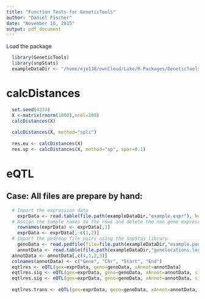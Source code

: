 ```yaml
---
title: "Function Tests for GeneticTools"
author: "Daniel Fischer"
date: "November 16, 2015"
output: pdf_document
---
```


Load the package
```r
  library(GeneticTools)
  library(snpStats)
  exampleDataDir <- "/home/ejo138/ownCloud/Luke/R-Packages/GeneticTools/exampleData"
```  
  
# calcDistances

```r
  set.seed(4233)
  X <-matrix(rnorm(1000),ncol=100)
  calcDistances(X)
  
  calcDistances(X, method="spli")
  
  res.eu <- calcDistances(X)
  res.sp <- calcDistances(X, method="sp", spar=0.1)
```
  
# eQTL
 
## Case: All files are prepare by hand:

```r
  # Import the expression data
    exprData <- read.table(file.path(exampleDataDir,"example.expr"), header=TRUE)
  # Assign the Sample names to the rows and delete the non gene expression columns
    rownames(exprData) <- exprData[,1]
    exprData <- exprData[,-c(1,2)]
  # Import the ped/map file pairs using the snpStas library
    genoData <- read.pedfile(file=file.path(exampleDataDir,"example.ped"), snps=file.path(exampleDataDir,"example.map"))
    annotData <- read.table(file.path(exampleDataDir,"genelocations.loc"))
  annotData <- annotData[,c(4,1,2,3)]
  colnames(annotData) <- c("Gene", "Chr", "Start", "End")
  eqtlres <- eQTL(gex=exprData, geno=genoData, xAnnot=annotData)
  eqtlres.sig <- eQTL(gex=exprData, geno=genoData, xAnnot=annotData, sig=0.05)
  eqtlres.sig <- eQTL(gex=exprData, geno=genoData, xAnnot=annotData, sig=0.05, which=c("PCDH1","PCDH10"))
  
  eqtlres.trans <- eQTL(gex=exprData, geno=genoData, xAnnot=annotData, windowSize=NULL)
```